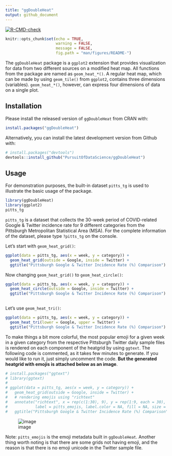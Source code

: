 ```yaml
---
title: "ggDoubleHeat"
output: github_document
---
```

<!-- badges: start -->
  [![R-CMD-check](https://github.com/PursuitOfDataScience/ggDoubleHeat/workflows/R-CMD-check/badge.svg)](https://github.com/PursuitOfDataScience/ggDoubleHeat/actions)
  <!-- badges: end -->

```r
knitr::opts_chunk$set(echo = TRUE,
                      warning = FALSE,
                      message = FALSE,
                      fig.path = "man/figures/README-")
```



The `ggDoubleHeat` package is a `ggplot2` extension that provides visualization for data from two different sources on a modified heat map. All functions from the package are named as `geom_heat_*()`. A regular heat map, which can be made by using `geom_tile()` from `ggplot2`, contains three dimensions (variables). `geom_heat_*()`, however, can express four dimensions of data on a single plot. 


## Installation

Please install the released version of `ggDoubleHeat` from CRAN with:

``` r
install.packages("ggDoubleHeat")
```

Alternatively, you can install the latest development version from Github with:

``` r
# install.packages("devtools")
devtools::install_github("PursuitOfDataScience/ggDoubleHeat")
```

## Usage

For demonstration purposes, the built-in dataset `pitts_tg` is used to illustrate the basic usage of the package.

```r
library(ggDoubleHeat)
library(ggplot2)
pitts_tg
```

`pitts_tg` is a dataset that collects the 30-week period of COVID-related Google & Twitter incidence rate for 9 different categories from the Pittsburgh Metropolitan Statistical Area (MSA). For the complete information of the dataset, please type `?pitts_tg` on the console. 

Let's start with `geom_heat_grid()`:

```r
ggplot(data = pitts_tg, aes(x = week, y = category)) +
  geom_heat_grid(outside = Google, inside = Twitter) +
  ggtitle("Pittsburgh Google & Twitter Incidence Rate (%) Comparison")
```

Now changing `geom_heat_grid()` to `geom_heat_circle()`:

```r
ggplot(data = pitts_tg, aes(x = week, y = category)) +
  geom_heat_circle(outside = Google, inside = Twitter) +
  ggtitle("Pittsburgh Google & Twitter Incidence Rate (%) Comparison")
  
```

Let's use `geom_heat_tri()`:

```r
ggplot(data = pitts_tg, aes(x = week, y = category)) +
  geom_heat_tri(lower = Google, upper = Twitter) +
  ggtitle("Pittsburgh Google & Twitter Incidence Rate (%) Comparison")
```


To make things a bit more colorful, the most popular emoji for a given week in a given category from the respective Pittsburgh Twitter daily sample files is rendered on each component of the heatgrid by using `ggtext`. The following code is commented, as it takes few minutes to generate. If you would like to run it, just simply uncomment the code. **But the generated heatgrid with emojis is attached below as an image**. 


```r
# install.packages("ggtext")
# library(ggtext)
# 
# ggplot(data = pitts_tg, aes(x = week, y = category)) +
#   geom_heat_grid(outside = Google, inside = Twitter) +
#   # rendering emojis using "richtext"
#   annotate("richtext", x = rep(c(1:30), 9), y = rep(1:9, each = 30), 
#            label = pitts_emojis, label.color = NA, fill = NA, size = 0.3) +
#   ggtitle("Pittsburgh Google & Twitter Incidence Rate (%) Comparison")
```


![image](https://user-images.githubusercontent.com/54338793/153519943-24346494-11ec-41df-ba38-b17bc4272fa4.png)

Note: `pitts_emojis` is the emoji metadata built in `ggDoubleHeat`. Another thing worth noting is that there are some grids not having emoji, and the reason is that there is no emoji unicode in the Twitter sample file.


